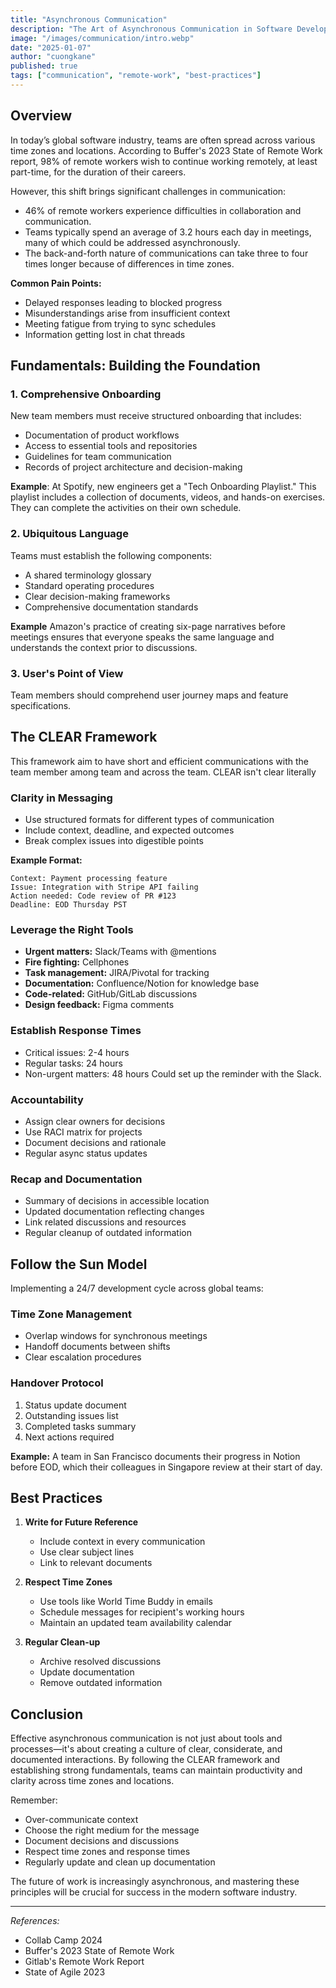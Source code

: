 ```yaml
---
title: "Asynchronous Communication"
description: "The Art of Asynchronous Communication in Software Development"
image: "/images/communication/intro.webp"
date: "2025-01-07"
author: "cuongkane"
published: true
tags: ["communication", "remote-work", "best-practices"]
---
```


## Overview

In today’s global software industry, teams are often spread across various time zones and locations. According to Buffer's 2023 State of Remote Work report, 98% of remote workers wish to continue working remotely, at least part-time, for the duration of their careers.

However, this shift brings significant challenges in communication:
- 46% of remote workers experience difficulties in collaboration and communication. 
- Teams typically spend an average of 3.2 hours each day in meetings, many of which could be addressed asynchronously. 
- The back-and-forth nature of communications can take three to four times longer because of differences in time zones.

**Common Pain Points:**
- Delayed responses leading to blocked progress
- Misunderstandings arise from insufficient context
- Meeting fatigue from trying to sync schedules
- Information getting lost in chat threads

## Fundamentals: Building the Foundation

### 1. Comprehensive Onboarding

New team members must receive structured onboarding that includes:
- Documentation of product workflows 
- Access to essential tools and repositories 
- Guidelines for team communication 
- Records of project architecture and decision-making

**Example**: At Spotify, new engineers get a "Tech Onboarding Playlist." This playlist includes a collection of documents, videos, and hands-on exercises. They can complete the activities on their own schedule.

### 2. Ubiquitous Language

Teams must establish the following components: 
- A shared terminology glossary
- Standard operating procedures
- Clear decision-making frameworks
- Comprehensive documentation standards

**Example** Amazon's practice of creating six-page narratives before meetings ensures that everyone speaks the same language and understands the context prior to discussions.

### 3. User's Point of View

Team members should comprehend user journey maps and feature specifications.

## The CLEAR Framework
This framework aim to have short and efficient communications with the team member among team and across the team. CLEAR isn't clear literally 

### Clarity in Messaging
- Use structured formats for different types of communication
- Include context, deadline, and expected outcomes
- Break complex issues into digestible points

**Example Format:**
```
Context: Payment processing feature
Issue: Integration with Stripe API failing
Action needed: Code review of PR #123
Deadline: EOD Thursday PST
```

### Leverage the Right Tools
- **Urgent matters:** Slack/Teams with @mentions
- **Fire fighting:** Cellphones
- **Task management:** JIRA/Pivotal for tracking
- **Documentation:** Confluence/Notion for knowledge base
- **Code-related:** GitHub/GitLab discussions
- **Design feedback:** Figma comments

### Establish Response Times
- Critical issues: 2-4 hours
- Regular tasks: 24 hours
- Non-urgent matters: 48 hours
Could set up the reminder with the Slack.

### Accountability
- Assign clear owners for decisions
- Use RACI matrix for projects
- Document decisions and rationale
- Regular async status updates

### Recap and Documentation
- Summary of decisions in accessible location
- Updated documentation reflecting changes
- Link related discussions and resources
- Regular cleanup of outdated information

## Follow the Sun Model

Implementing a 24/7 development cycle across global teams:

### Time Zone Management
- Overlap windows for synchronous meetings
- Handoff documents between shifts
- Clear escalation procedures

### Handover Protocol
1. Status update document
2. Outstanding issues list
3. Completed tasks summary
4. Next actions required

**Example:** A team in San Francisco documents their progress in Notion before EOD, which their colleagues in Singapore review at their start of day.

## Best Practices

1. **Write for Future Reference**
   - Include context in every communication
   - Use clear subject lines
   - Link to relevant documents

2. **Respect Time Zones**
   - Use tools like World Time Buddy in emails
   - Schedule messages for recipient's working hours
   - Maintain an updated team availability calendar

3. **Regular Clean-up**
   - Archive resolved discussions
   - Update documentation
   - Remove outdated information

## Conclusion

Effective asynchronous communication is not just about tools and processes—it's about creating a culture of clear, considerate, and documented interactions. By following the CLEAR framework and establishing strong fundamentals, teams can maintain productivity and clarity across time zones and locations.

Remember:
- Over-communicate context
- Choose the right medium for the message
- Document decisions and discussions
- Respect time zones and response times
- Regularly update and clean up documentation

The future of work is increasingly asynchronous, and mastering these principles will be crucial for success in the modern software industry.

---

*References:*
- Collab Camp 2024
- Buffer's 2023 State of Remote Work
- Gitlab's Remote Work Report
- State of Agile 2023